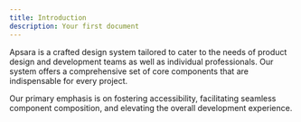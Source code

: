 ```yaml
---
title: Introduction
description: Your first document
---
```


Apsara is a crafted design system tailored to cater to the needs of product design
and development teams as well as individual professionals. Our system offers a comprehensive
set of core components that are indispensable for every project.

Our primary emphasis is on fostering accessibility, facilitating seamless component composition,
and elevating the overall development experience.

